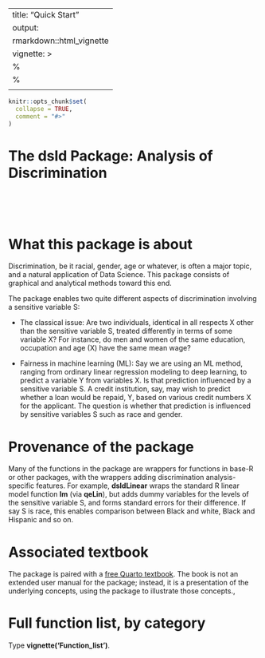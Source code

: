 
---
title: "Quick Start"
output:
   rmarkdown::html_vignette
vignette: >
  %\VignetteIndexEntry{Quick Start}
  %\VignetteEngine{knitr::rmarkdown}
  \usepackage[utf8]{inputenc}
---

```r
knitr::opts_chunk$set(
  collapse = TRUE,
  comment = "#>"
)
```


# The dsld Package: Analysis of Discrimination

</br>
</br>
</br>

# What this package is about

Discrimination, be it racial, gender, age or whatever, is often a major
topic, and a natural application of Data Science. This package consists of
graphical and analytical methods toward this end.

The package enables two quite different aspects of discrimination
involving a sensitive variable S:

* The classical issue: Are two individuals, identical in all respects X
  other than the sensitive variable S, treated differently in terms of
  some variable X? For instance, do men and women of the same
  education, occupation and age (X) have the same mean wage?

* Fairness in machine learning (ML): Say we are using an ML method,
  ranging from ordinary linear regression modeling to deep learning, to
  predict a variable Y from variables X. Is that prediction influenced
  by a sensitive variable S.  A credit institution, say, may wish to
  predict whether a loan would be repaid, Y, based on various credit
  numbers X for the applicant. The question is whether that prediction
  is influenced by sensitive variables S such as race and gender.

# Provenance of the package

Many of the functions in the package are wrappers for functions in
base-R or other packages, with the wrappers adding discrimination
analysis-specific features. For example, **dsldLinear** wraps the
standard R linear model function **lm** (via **qeLin**), but adds dummy
variables for the levels of the sensitive variable S, and forms standard
errors for their difference. If say S is race, this enables comparison
between Black and white, Black and Hispanic and so on.

# Associated textbook

The package is paired with a [free Quarto
textbook](https://htmlpreview.github.io/?https://github.com/matloff/dsldBook/blob/main/_book/index.html).
The book is not an extended user manual for the package; instead, it is
a presentation of the underlying concepts, using the package to
illustrate those concepts.,

# Full function list, by category

Type **vignette('Function_list')**.

